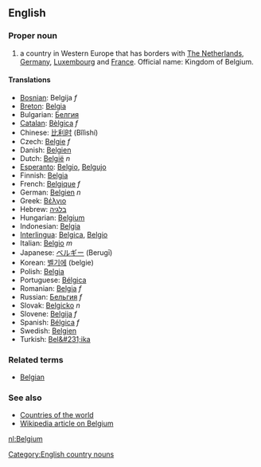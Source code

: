 ==English==

===Proper noun===

# a country in Western Europe that has borders with [[The Netherlands]], [[Germany]], [[Luxembourg]] and [[France]]. Official name: Kingdom of Belgium.

====Translations====

*[[Bosnian]]: Belgija ''f''
*[[Breton]]: [[Belgia]]
*Bulgarian: [[Белгия]]
*[[Catalan]]: [[Bèlgica]] ''f''
*Chinese: [[比利时]] (Bǐlìshí)
*Czech: [[Belgie]] ''f''
*Danish: [[Belgien]]
*Dutch: [[België]] ''n''
*[[Esperanto]]: [[Belgio]], [[Belgujo]]
*Finnish: [[Belgia]]
*French: [[Belgique]] ''f''
*German: [[Belgien]] ''n''
*Greek: [[Βέλγιο]]
*Hebrew: [[בלגיה]]
*Hungarian: [[Belgium]]
*Indonesian: [[Belgia]]
*[[Interlingua]]: [[Belgica]], [[Belgio]]
*Italian: [[Belgio]] ''m''
*Japanese: [[ベルギー]] (Berugī)
*Korean: [[벨기에]] (belgie)
*Polish: [[Belgia]]
*Portuguese: [[Bélgica]]
*Romanian: [[Belgia]] ''f''
*Russian: [[Бельгия]] ''f''
*Slovak: [[Belgicko]] ''n''
*Slovene: [[Belgija]] ''f''
*Spanish: [[Bélgica]] ''f''
*Swedish: [[Belgien]]
*Turkish: [[Bel&#231;ika]]

===Related terms===
*[[Belgian]]

===See also===
*[[Countries of the world]]
*[[w:Belgium|Wikipedia article on Belgium]]
[[Category:English country nouns]]

[[nl:Belgium]]